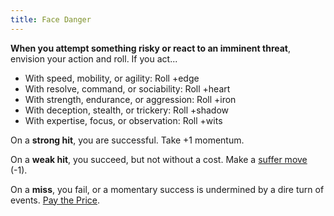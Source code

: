 ```yaml
---
title: Face Danger
---
```


**When you attempt something risky or react to an imminent threat**, envision your action and roll. If you act...

- With speed, mobility, or agility: Roll +edge
- With resolve, command, or sociability: Roll +heart
- With strength, endurance, or aggression: Roll +iron
- With deception, stealth, or trickery: Roll +shadow
- With expertise, focus, or observation: Roll +wits

On a **strong hit**, you are successful. Take +1 momentum.

On a **weak hit**, you succeed, but not without a cost. Make a [suffer move](/starforged-srd/moves/suffer) (-1).

On a **miss**, you fail, or a momentary success is undermined by a dire turn of events. [Pay the Price](/starforged-srd/moves/fate/pay_the_price).
